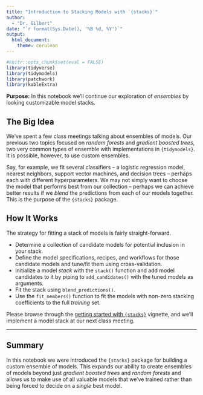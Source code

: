 ```yaml
---
title: "Introduction to Stacking Models with `{stacks}`"
author: 
  - "Dr. Gilbert"
date: "`r format(Sys.Date(), '%B %d, %Y')`"
output: 
  html_document:
    theme: cerulean
---
```


```r
#knitr::opts_chunk$set(eval = FALSE)
library(tidyverse)
library(tidymodels)
library(patchwork)
library(kableExtra)
```

**Purpose:** In this notebook we'll continue our exploration of *ensembles* by looking customizable model stacks.

## The Big Idea

We've spent a few class meetings talking about ensembles of models. Our previous two topics focused on *random forests* and *gradient boosted trees*, two very common types of ensemble with implementations in `{tidymodels}`. It is possible, however, to use custom ensembles. 

Say, for example, we fit several classifiers -- a logistic regression model, nearest neighbors, support vector machines, and decision trees -- perhaps each with different hyperparameters. We may not simply want to choose the model that performs best from our collection -- perhaps we can achieve better results if we *blend* the predictions from each of our models together. This is the purpose of the `{stacks}` package.

## How It Works

The strategy for fitting a stack of models is fairly straight-forward.

+ Determine a collection of candidate models for potential inclusion in your stack.
+ Define the model specifications, recipes, and workflows for those candidate models and tune/fit them using cross-validation.
+ Initialize a model *stack* with the `stack()` function and add model candidates to it by piping to `add_candidates()` with the tuned models as arguments. 
+ Fit the stack using `blend_predictions()`.
+ Use the `fit_members()` function to fit the models with non-zero stacking coefficients to the full *training* set.


Please browse through the [getting started with `{stacks}`](https://stacks.tidymodels.org/articles/basics.html) vignette, and we'll implement a model stack at our next class meeting.

***

## Summary

In this notebook we were introduced the `{stacks}` package for building a custom ensemble of models. This expands our ability to create ensembles of models beyond just *gradient boosted trees* and *random forests* and allows us to make use of all valuable models that we've trained rather than being forced to decide on a *single* best model.